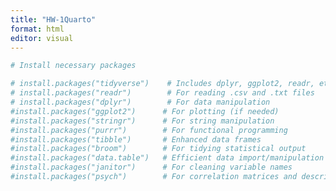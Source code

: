 ```yaml
---
title: "HW-1Quarto"
format: html
editor: visual
---
```



```r
# Install necessary packages

# install.packages("tidyverse")    # Includes dplyr, ggplot2, readr, etc.
# install.packages("readr")        # For reading .csv and .txt files
# install.packages("dplyr")        # For data manipulation
#install.packages("ggplot2")      # For plotting (if needed)
#install.packages("stringr")      # For string manipulation
#install.packages("purrr")        # For functional programming
#install.packages("tibble")       # Enhanced data frames
#install.packages("broom")        # For tidying statistical output
#install.packages("data.table")   # Efficient data import/manipulation
#install.packages("janitor")      # For cleaning variable names
#install.packages("psych")        # For correlation matrices and descriptives
```

